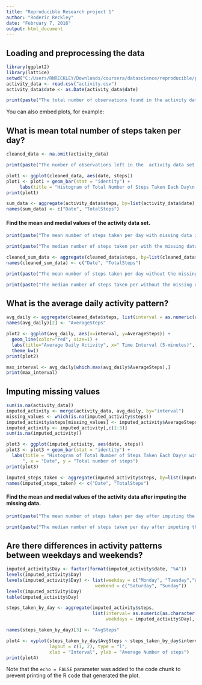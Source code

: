 ```yaml
---
title: "Reproducible Research project 1"
author: "Roderic Reckley"
date: "February 7, 2016"
output: html_document
---
```



## Loading and preprocessing the data
```r
library(ggplot2)
library(lattice)
setwd("C:/Users/RNRECKLEY/Downloads/coursera/datascience/reproducible/project1")
activity_data <- read.csv("activity.csv")
activity_data$date <- as.Date(activity_data$date)
```


```r
print(paste("The total number of observations found in the activity data set is : ", nrow(activity_data)))
```

You can also embed plots, for example:

## What is mean total number of steps taken per day?

```r
cleaned_data <- na.omit(activity_data)
```

```r
print(paste("The number of observations left in the  activity data set after removing those with missing values is : ", nrow(cleaned_data)))
```



```r
plot1 <- ggplot(cleaned_data, aes(date, steps)) 
plot1 <- plot1 + geom_bar(stat = "identity") +
     labs(title = "Histogram of Total Number of Steps Taken Each Day\n with missing values removed", x = "Date", y = "Total number of steps")
print(plot1)
```

```r
sum_data <- aggregate(activity_data$steps, by=list(activity_data$date), FUN=sum, na.rm=TRUE)
names(sum_data) <- c("Date", "TotalSteps")
```


#### Find the mean and medial values of the activity data set.
```r
print(paste("The mean number of steps taken per day with missing data is ", round(mean(sum_data$TotalSteps))))

print(paste("The median number of steps taken per with the missing data is ", round(median(sum_data$TotalSteps))))
```


```r
cleaned_sum_data <- aggregate(cleaned_data$steps, by=list(cleaned_data$date), FUN=sum, na.rm=TRUE)
names(cleaned_sum_data) <- c("Date", "TotalSteps")
```

```r
print(paste("The mean number of steps taken per day without the missing data is ", round(mean(cleaned_sum_data$TotalSteps))))

print(paste("The median number of steps taken per without the missing data is ", round(median(cleaned_sum_data$TotalSteps))))
```




## What is the average daily activity pattern?
```r
avg_daily <- aggregate(cleaned_data$steps, list(interval = as.numeric(as.character(cleaned_data$interval))), FUN = "mean")
names(avg_daily)[2] <- "AverageSteps"

```


```r
plot2 <- ggplot(avg_daily, aes(x=interval, y=AverageSteps)) +   
  geom_line(color="red", size=1) +  
  labs(title="Average Daily Activity", x=" Time Interval (5-minutes)", y="Number of steps") +  
  theme_bw()
print(plot2)

```

```r
max_interval <- avg_daily[which.max(avg_daily$AverageSteps),]
print(max_interval)
```

## Imputing missing values
```r
sum(is.na(activity_data))
imputed_activity <- merge(activity_data, avg_daily, by="interval")
missing_values <- which(is.na(imputed_activity$steps))
imputed_activity$steps[missing_values] <- imputed_activity$AverageSteps[missing_values]
imputed_activity <- imputed_activity[,c(1:3)]
sum(is.na(imputed_activity))

```


```r
plot3 <- ggplot(imputed_activity, aes(date, steps)) 
plot3 <- plot3 + geom_bar(stat = "identity") +
  labs(title = "Histogram of Total Number of Steps Taken Each Day\n with missing value replaced by mean
      ", x = "Date", y = "Total number of steps")
print(plot3)

```

```r
imputed_steps_taken <- aggregate(imputed_activity$steps, by=list(imputed_activity$date), FUN=sum)
names(imputed_steps_taken) <- c("Date", "TotalSteps")

```

#### Find the mean and medial values of the activity data after imputing the missing data.
```r
print(paste("The mean number of steps taken per day after imputing the missing data is ", round(mean(imputed_steps_taken$TotalSteps))))

print(paste("The median number of steps taken per day after imputing the missing data is ", round(median(imputed_steps_taken$TotalSteps))))

```


## Are there differences in activity patterns between weekdays and weekends?
```r
imputed_activity$Day <- factor(format(imputed_activity$date, "%A"))
levels(imputed_activity$Day)
levels(imputed_activity$Day) <- list(weekday = c("Monday", "Tuesday","Wednesday","Thursday", "Friday"),
                                 weekend = c("Saturday", "Sunday"))
levels(imputed_activity$Day)
table(imputed_activity$Day)

steps_taken_by_day <- aggregate(imputed_activity$steps,
                                list(interval= as.numeric(as.character(imputed_activity$interval)),
                                     weekdays = imputed_activity$Day), FUN = "mean")

names(steps_taken_by_day)[3] <- "AvgSteps"


```



```r
plot4 <- xyplot(steps_taken_by_day$AvgSteps ~ steps_taken_by_day$interval | steps_taken_by_day$weekdays, 
                layout = c(1, 2), type = "l", 
                xlab = "Interval", ylab = "Average Number of steps")
print(plot4)
```




Note that the `echo = FALSE` parameter was added to the code chunk to prevent printing of the R code that generated the plot.
